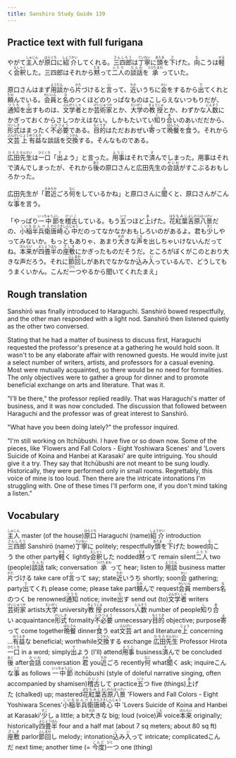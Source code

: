 ```yaml
---
title: Sanshiro Study Guide 139
---
```


## Practice text with full furigana

<p>
やがて<ruby><rb>主人</rb><rt>しゅじん</rt></ruby>が<ruby><rb>原口</rb><rt>はらぐち</rt></ruby>に<ruby><rb>紹介</rb><rt>しょうかい</rt></ruby>してくれる。<ruby><rb>三四郎</rb><rt>さんしろう</rt></ruby>は<ruby><rb>丁寧</rb><rt>ていねい</rt></ruby>に<ruby><rb>頭</rb><rt>あたま</rt></ruby>を<ruby><rb>下</rb><rt>さ</rt></ruby>げた。<ruby><rb>向</rb><rt>む</rt></ruby>こうは<ruby><rb>軽</rb><rt>かる</rt></ruby>く<ruby><rb>会釈</rb><rt>えしゃく</rt></ruby>した。三四郎はそれから<ruby><rb>黙</rb><rt>だま</rt></ruby>って<ruby><rb>二人</rb><rt>ふたり</rt></ruby>の<ruby><rb>談話</rb><rt>だんわ</rt></ruby>を<ruby><rb>承</rb><rt>うけたまわ</rt></ruby>っていた。
</p>

<p>
原口さんはまず<ruby><rb>用談</rb><rt>ようだん</rt></ruby>から<ruby><rb>片</rb><rt>かた</rt></ruby>づけると<ruby><rb>言</rb><rt>い</rt></ruby>って、<ruby><rb>近</rb><rt>ちか</rt></ruby>いうちに<ruby><rb>会</rb><rt>かい</rt></ruby>をするから<ruby><rb>出</rb><rt>で</rt></ruby>てくれと<ruby><rb>頼</rb><rt>たの</rt></ruby>んでいる。<ruby><rb>会員</rb><rt>かいいん</rt></ruby>と<ruby><rb>名</rb><rt>な</rt></ruby>のつくほどのりっぱなものはこしらえないつもりだが、<ruby><rb>通知</rb><rt>つうち</rt></ruby>を<ruby><rb>出</rb><rt>だ</rt></ruby>すものは、<ruby><rb>文学者</rb><rt>ぶんがくしゃ</rt></ruby>とか<ruby><rb>芸術家</rb><rt>げいじゅつか</rt></ruby>とか、<ruby><rb>大学</rb><rt>だいがく</rt></ruby>の<ruby><rb>教授</rb><rt>きょうじゅ</rt></ruby>とか、わずかな<ruby><rb>人数</rb><rt>にんすう</rt></ruby>にかぎっておくからさしつかえはない。しかもたいてい<ruby><rb>知</rb><rt>し</rt></ruby>り<ruby><rb>合</rb><rt>あ</rt></ruby>いのあいだだから、<ruby><rb>形式</rb><rt>けいしき</rt></ruby>はまったく<ruby><rb>不必要</rb><rt>ふひつよう</rt></ruby>である。<ruby><rb>目的</rb><rt>もくてき</rt></ruby>はただおおぜい<ruby><rb>寄</rb><rt>よ</rt></ruby>って<ruby><rb>晩餐</rb><rt>ばんさん</rt></ruby>を<ruby><rb>食</rb><rt>く</rt></ruby>う。それから<ruby><rb>文芸</rb><rt>ぶんげい</rt></ruby><ruby><rb>上</rb><rt>じょう</rt></ruby><ruby><rb>有益</rb><rt>ゆうえき</rt></ruby>な談話を<ruby><rb>交換</rb><rt>こうかん</rt></ruby>する。そんなものである。
</p>

<p>
<ruby><rb>広田</rb><rt>ひろた</rt></ruby><ruby><rb>先生</rb><rt>せんせい</rt></ruby>は<ruby><rb>一口</rb><rt>ひとくち</rt></ruby>「<ruby><rb>出</rb><rt>で</rt></ruby>よう」と言った。<ruby><rb>用事</rb><rt>ようじ</rt></ruby>はそれで<ruby><rb>済</rb><rt>す</rt></ruby>んでしまった。用事はそれで済んでしまったが、それから<ruby><rb>後</rb><rt>あと</rt></ruby>の原口さんと広田先生の<ruby><rb>会話</rb><rt>かいわ</rt></ruby>がすこぶるおもしろかった。
</p>

<p>
広田先生が「<ruby><rb>君</rb><rt>きみ</rt></ruby><ruby><rb>近</rb><rt>ちか</rt></ruby>ごろ<ruby><rb>何</rb><rt>なに</rt></ruby>をしているかね」と原口さんに<ruby><rb>聞</rb><rt>き</rt></ruby>くと、原口さんがこんな<ruby><rb>事</rb><rt>こと</rt></ruby>を言う。
</p>

<p>
「やっぱり<ruby><rb>一中節</rb><rt>いっちゅうぶし</rt></ruby>を<ruby><rb>稽古</rb><rt>けいこ</rt></ruby>している。もう<ruby><rb>五</rb><rt>いつ</rt></ruby>つほど<ruby><rb>上</rb><rt>あ</rt></ruby>げた。<ruby><rb>花</rb><rt>はな</rt></ruby><ruby><rb>紅葉</rb><rt>もみじ</rt></ruby><ruby><rb>吉原</rb><rt>よしわら</rt></ruby><ruby><rb>八景</rb><rt>はっけい</rt></ruby>だの、<ruby><rb>小稲</rb><rt>こいな</rt></ruby><ruby><rb>半兵衛</rb><rt>はんべえ</rt></ruby><ruby><rb>唐崎</rb><rt>からさき</rt></ruby><ruby><rb>心中</rb><rt>しんじゅう</rt></ruby>だのってなかなかおもしろいのがあるよ。君も<ruby><rb>少</rb><rt>すこ</rt></ruby>しやってみないか。もっともありゃ、あまり<ruby><rb>大</rb><rt>おお</rt></ruby>きな<ruby><rb>声</rb><rt>こえ</rt></ruby>を出しちゃいけないんだってね。<ruby><rb>本来</rb><rt>ほんらい</rt></ruby>が<ruby><rb>四畳半</rb><rt>よじょうはん</rt></ruby>の<ruby><rb>座敷</rb><rt>ざしき</rt></ruby>にかぎったものだそうだ。ところがぼくがこのとおり大きな声だろう。それに<ruby><rb>節回</rb><rt>ふしまわ</rt></ruby>しがあれでなかなか<ruby><rb>込</rb><rt>こ</rt></ruby>み<ruby><rb>入</rb><rt>い</rt></ruby>っているんで、どうしてもうまくいかん。こんだ<ruby><rb>一</rb><rt>ひと</rt></ruby>つやるから聞いてくれたまえ」
</p>


## Rough translation

Sanshirō was finally introduced to Haraguchi. Sanshirō bowed respectfully, and the other man responded with a light nod. Sanshirō then listened quietly as the other two conversed.

Stating that he had a matter of business to discuss first, Haraguchi requested the professor's presence at a gathering he would hold soon. It wasn't to be any elaborate affair with renowned guests. He would invite just a select number of writers, artists, and professors for a casual evening. Most were mutually acquainted, so there would be no need for formalities. The only objectives were to gather a group for dinner and to promote beneficial exchange on arts and literature. That was it.

"I'll be there," the professor replied readily. That was Haraguchi's matter of business, and it was now concluded. The discussion that followed between Haraguchi and the professor was of great interest to Sanshirō.

"What have you been doing lately?" the professor inquired.

"I'm still working on Itchūbushi. I have five or so down now. Some of the pieces, like 'Flowers and Fall Colors - Eight Yoshiwara Scenes' and 'Lovers Suicide of Koina and Hanbei at Karasaki' are quite intriguing. You should give it a try. They say that Itchūbushi are not meant to be sung loudly. Historically, they were performed only in small rooms. Regrettably, this voice of mine is too loud. Then there are the intricate intonations I'm struggling with. One of these times I'll perform one, if you don't mind taking a listen."    


## Vocabulary

<p>
<span class="vocabstudy"><ruby><rb>主人</rb><rt>しゅじん</rt></ruby>&nbsp;master (of the house)</span><span class="vocabstudy"><ruby><rb>原口</rb><rt>はらぐち</rt></ruby>&nbsp;Haraguchi (name)</span><span class="vocabstudy"><ruby><rb>紹介</rb><rt>しょうかい</rt></ruby>&nbsp;introduction</span><span class="vocabstudy"><ruby><rb>三四郎</rb><rt>さんしろう</rt></ruby>&nbsp;Sanshirō (name)</span><span class="vocabstudy"><ruby><rb>丁寧</rb><rt>ていねい</rt></ruby>に&nbsp;politely; respectfully</span><span class="vocabstudy"><ruby><rb>頭</rb><rt>あたま</rt></ruby>を<ruby><rb>下</rb><rt>さ</rt></ruby>げた&nbsp;bowed</span><span class="vocabstudy"><ruby><rb>向</rb><rt>む</rt></ruby>こう&nbsp;the other party</span><span class="vocabstudy"><ruby><rb>軽</rb><rt>かる</rt></ruby>く&nbsp;lightly</span><span class="vocabstudy"><ruby><rb>会釈</rb><rt>えしゃく</rt></ruby>した&nbsp;nodded</span><span class="vocabstudy"><ruby><rb>黙</rb><rt>だま</rt></ruby>って&nbsp;remain silent</span><span class="vocabstudy"><ruby><rb>二人</rb><rt>ふたり</rt></ruby>&nbsp;two (people)</span><span class="vocabstudy"><ruby><rb>談話</rb><rt>だんわ</rt></ruby>&nbsp;talk; conversation</span><span class="vocabstudy"><ruby><rb>承</rb><rt>うけたまわ</rt></ruby>って&nbsp;hear; listen to</span>
<span class="vocabstudy"><ruby><rb>用談</rb><rt>ようだん</rt></ruby>&nbsp;business matter</span><span class="vocabstudy"><ruby><rb>片</rb><rt>かた</rt></ruby>づける&nbsp;take care of</span><span class="vocabstudy"><ruby><rb>言</rb><rt>い</rt></ruby>って&nbsp;say; state</span><span class="vocabstudy"><ruby><rb>近</rb><rt>ちか</rt></ruby>いうち&nbsp;shortly; soon</span><span class="vocabstudy"><ruby><rb>会</rb><rt>かい</rt></ruby>&nbsp;gathering; party</span><span class="vocabstudy"><ruby><rb>出</rb><rt>で</rt></ruby>てくれ&nbsp;please come; please take part</span><span class="vocabstudy"><ruby><rb>頼</rb><rt>たの</rt></ruby>んで&nbsp;request</span><span class="vocabstudy"><ruby><rb>会員</rb><rt>かいいん</rt></ruby>&nbsp;members</span><span class="vocabstudy"><ruby><rb>名</rb><rt>な</rt></ruby>のつく&nbsp;be renowned</span><span class="vocabstudy"><ruby><rb>通知</rb><rt>つうち</rt></ruby>&nbsp;notice; invite</span><span class="vocabstudy"><ruby><rb>出</rb><rt>だ</rt></ruby>す&nbsp;send out (to)</span><span class="vocabstudy"><ruby><rb>文学者</rb><rt>ぶんがくしゃ</rt></ruby>&nbsp;writers</span><span class="vocabstudy"><ruby><rb>芸術家</rb><rt>げいじゅつか</rt></ruby>&nbsp;artists</span><span class="vocabstudy"><ruby><rb>大学</rb><rt>だいがく</rt></ruby>&nbsp;university</span><span class="vocabstudy"><ruby><rb>教授</rb><rt>きょうじゅ</rt></ruby>&nbsp;professors</span><span class="vocabstudy"><ruby><rb>人数</rb><rt>にんすう</rt></ruby>&nbsp;number of people</span><span class="vocabstudy"><ruby><rb>知</rb><rt>し</rt></ruby>り<ruby><rb>合</rb><rt>あ</rt></ruby>い&nbsp;acquaintance</span><span class="vocabstudy"><ruby><rb>形式</rb><rt>けいしき</rt></ruby>&nbsp;formality</span><span class="vocabstudy"><ruby><rb>不必要</rb><rt>ふひつよう</rt></ruby>&nbsp;unnecessary</span><span class="vocabstudy"><ruby><rb>目的</rb><rt>もくてき</rt></ruby>&nbsp;objective; purpose</span><span class="vocabstudy"><ruby><rb>寄</rb><rt>よ</rt></ruby>って&nbsp;come together</span><span class="vocabstudy"><ruby><rb>晩餐</rb><rt>ばんさん</rt></ruby>&nbsp;dinner</span><span class="vocabstudy"><ruby><rb>食</rb><rt>く</rt></ruby>う&nbsp;eat</span><span class="vocabstudy"><ruby><rb>文芸</rb><rt>ぶんげい</rt></ruby>&nbsp;art and literature</span><span class="vocabstudy"><ruby><rb>上</rb><rt>じょう</rt></ruby>&nbsp;concerning ...</span><span class="vocabstudy"><ruby><rb>有益</rb><rt>ゆうえき</rt></ruby>な&nbsp;beneficial; worthwhile</span><span class="vocabstudy"><ruby><rb>交換</rb><rt>こうかん</rt></ruby>する&nbsp;exchange</span>
<span class="vocabstudy"><ruby><rb>広田</rb><rt>ひろた</rt></ruby><ruby><rb>先生</rb><rt>せんせい</rt></ruby>&nbsp;Professor Hirota</span><span class="vocabstudy"><ruby><rb>一口</rb><rt>ひとくち</rt></ruby>&nbsp;in a word; simply</span><span class="vocabstudy"><ruby><rb>出</rb><rt>で</rt></ruby>よう&nbsp;(I'll) attend</span><span class="vocabstudy"><ruby><rb>用事</rb><rt>ようじ</rt></ruby>&nbsp;business</span><span class="vocabstudy"><ruby><rb>済</rb><rt>す</rt></ruby>んで&nbsp;be concluded</span><span class="vocabstudy"><ruby><rb>後</rb><rt>あと</rt></ruby>&nbsp;after</span><span class="vocabstudy"><ruby><rb>会話</rb><rt>かいわ</rt></ruby>&nbsp;conversation</span>
<span class="vocabstudy"><ruby><rb>君</rb><rt>きみ</rt></ruby>&nbsp;you</span><span class="vocabstudy"><ruby><rb>近</rb><rt>ちか</rt></ruby>ごろ&nbsp;recently</span><span class="vocabstudy"><ruby><rb>何</rb><rt>なに</rt></ruby>&nbsp;what</span><span class="vocabstudy"><ruby><rb>聞</rb><rt>き</rt></ruby>く&nbsp;ask; inquire</span><span class="vocabstudy">こんな<ruby><rb>事</rb><rt>こと</rt></ruby>&nbsp;as follows</span>
<span class="vocabstudy"><ruby><rb>一中節</rb><rt>いっちゅうぶし</rt></ruby>&nbsp;itchūbushi (style of doleful narrative singing, often accompanied by shamisen)</span><span class="vocabstudy"><ruby><rb>稽古</rb><rt>けいこ</rt></ruby>して&nbsp;practice</span><span class="vocabstudy"><ruby><rb>五</rb><rt>いつ</rt></ruby>つ&nbsp;five (things)</span><span class="vocabstudy"><ruby><rb>上</rb><rt>あ</rt></ruby>げた&nbsp;(chalked) up; mastered</span><span class="vocabstudy"><ruby><rb>花</rb><rt>はな</rt></ruby><ruby><rb>紅葉</rb><rt>もみじ</rt></ruby><ruby><rb>吉原</rb><rt>よしわら</rt></ruby><ruby><rb>八景</rb><rt>はっけい</rt></ruby>&nbsp;'Flowers and Fall Colors - Eight Yoshiwara Scenes'</span><span class="vocabstudy"><ruby><rb>小稲</rb><rt>こいな</rt></ruby><ruby><rb>半兵衛</rb><rt>はんべえ</rt></ruby><ruby><rb>唐崎</rb><rt>からさき</rt></ruby><ruby><rb>心中</rb><rt>しんじゅう</rt></ruby>&nbsp;'Lovers Suicide of Koina and Hanbei at Karasaki'</span><span class="vocabstudy"><ruby><rb>少</rb><rt>すこ</rt></ruby>し&nbsp;a little; a bit</span><span class="vocabstudy"><ruby><rb>大</rb><rt>おお</rt></ruby>きな&nbsp;big; loud (voice)</span><span class="vocabstudy"><ruby><rb>声</rb><rt>こえ</rt></ruby>&nbsp;voice</span><span class="vocabstudy"><ruby><rb>本来</rb><rt>ほんらい</rt></ruby>&nbsp;originally; historically</span><span class="vocabstudy"><ruby><rb>四畳半</rb><rt>よじょうはん</rt></ruby>&nbsp;four and a half mat (about 7 sq meters; about 80 sq ft)</span><span class="vocabstudy"><ruby><rb>座敷</rb><rt>ざしき</rt></ruby>&nbsp;parlor</span><span class="vocabstudy"><ruby><rb>節回</rb><rt>ふしまわ</rt></ruby>し&nbsp;melody; intonation</span><span class="vocabstudy"><ruby><rb>込</rb><rt>こ</rt></ruby>み<ruby><rb>入</rb><rt>い</rt></ruby>って&nbsp;intricate; complicated</span><span class="vocabstudy">こんだ&nbsp;next time; another time (= <ruby><rb>今度</rb><rt>こんど</rt></ruby>)</span><span class="vocabstudy"><ruby><rb>一</rb><rt>ひと</rt></ruby>つ&nbsp;one (thing)</span>
</p>
